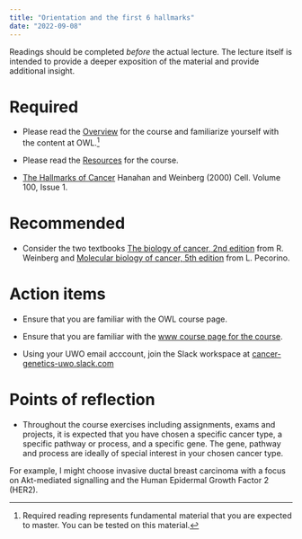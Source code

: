 ```yaml
---
title: "Orientation and the first 6 hallmarks"
date: "2022-09-08"
---
```


Readings  should be completed _before_ the actual lecture. 
The lecture itself is intended to provide a deeper exposition of the material and provide additional insight.
 
# Required 
   
  
- Please read the [Overview](/overview/) for the course and familiarize yourself with the content at OWL.^[Required reading represents fundamental material that you are expected to master. You can be tested on this material.]   
 
  
- Please read the [Resources](/resources/) for the course.  
  

- [The Hallmarks of Cancer](https://www.cell.com/fulltext/S0092-8674(00)81683-9) Hanahan and Weinberg (2000) Cell. Volume 100, Issue 1.

 

 
# Recommended

- Consider the two textbooks [The biology of cancer, 2nd edition](https://blackwells.co.uk/bookshop/product/9780815345282?gC=4cfad707612&gclid=Cj0KCQjwhqaVBhCxARIsAHK1tiOHyQt9hNtV0wc4wwIVY0L6DOpitcP_vIoaLmcQteP5j8483x_bL7AaArSKEALw_wcB) from R. Weinberg and [Molecular biology of cancer, 5th edition](https://blackwells.co.uk/bookshop/product/9780198833024?gC=4cfad707612&gclid=Cj0KCQjwhqaVBhCxARIsAHK1tiPR03yNqRZ7pwJDMHSbVY6ZOg1RZR7MHYyl_OUCDg2cef3wvcYqmnEaAqSSEALw_wcB) from L. Pecorino.


# Action items  

- Ensure that you are familiar with the OWL course page.

- Ensure that you are familiar with the [www course page for the course](https://tba).

- Using your UWO email acccount, join the Slack workspace at [cancer-genetics-uwo.slack.com](https://cancer-genetics-uwo.slack.com)

 
 
# Points of reflection

- Throughout the course exercises including assignments, exams and projects, it is expected that you have chosen a specific cancer type, a specific pathway or process, and a specific gene. The gene, pathway and process are ideally of special interest in your chosen cancer type.

For example, I might choose invasive ductal breast carcinoma with a focus on Akt-mediated signalling and the Human Epidermal Growth Factor 2 (HER2). 
